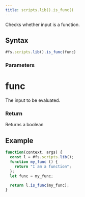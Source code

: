 ```yaml
---
title: scripts.lib().is_func()
---
```


Checks whether input is a function.

## Syntax

```js
#fs.scripts.lib().is_func(func)
```

### Parameters

# func

The input to be evaluated.

### Return

Returns a boolean

## Example

```js
function(context, args) {
  const l = #fs.scripts.lib();
  function my_func () {
    return "I am a function";
  };
  let func = my_func;

  return l.is_func(my_func);
}
```
